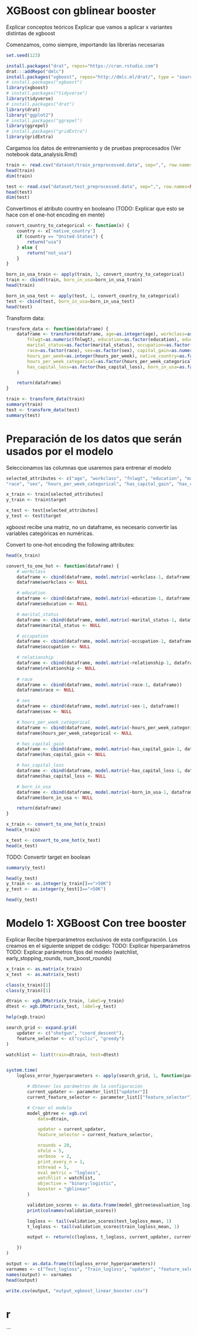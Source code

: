 # XGBoost con gblinear booster
Explicar conceptos teóricos
Explicar que vamos a aplicar x variantes distintas de xgboost

Comenzamos, como siempre, importando las librerías necesarias

```r
set.seed(123)

install.packages("drat", repos="https://cran.rstudio.com")
drat:::addRepo("dmlc")
install.packages("xgboost", repos="http://dmlc.ml/drat/", type = "source")
# install.packages("xgboost")
library(xgboost)
# install.packages("tidyverse")
library(tidyverse)
# install.packages("drat")
library(drat)
library("ggplot2")
# install.packages("ggrepel")
library(ggrepel)
# install.packages("gridExtra")
library(gridExtra)
```


Cargamos los datos de entrenamiento y de pruebas preprocesados (Ver notebook data_analysis.Rmd)

```r
train <- read.csv("dataset/train_preprocessed.data", sep=",", row.names=NULL, header=TRUE)
head(train)
dim(train)

test <- read.csv("dataset/test_preprocessed.data", sep=",", row.names=NULL, header=TRUE)
head(test)
dim(test)
```

Convertimos el atributo country en booleano (TODO: Explicar que esto se hace con el one-hot encoding en mente)
```r
convert_country_to_categorical <- function(x) {
    country <- x['native_country']
    if (country == "United-States") {
        return("usa")
    } else {
        return("not_usa")
    }
}	
```	

```r
born_in_usa_train <- apply(train, 1, convert_country_to_categorical)
train <- cbind(train, born_in_usa=born_in_usa_train)
head(train)	
```	

```r
born_in_usa_test <- apply(test, 1, convert_country_to_categorical)
test <- cbind(test, born_in_usa=born_in_usa_test)
head(test)
```	

Transform data:

```r
transform_data <- function(dataframe) {
    dataframe <- transform(dataframe, age=as.integer(age), workclass=as.factor(workclass),
        fnlwgt=as.numeric(fnlwgt), education=as.factor(education), education_num=as.integer(education_num),
        marital_status=as.factor(marital_status), occupation=as.factor(occupation), relationship=as.factor(relationship),
        race=as.factor(race), sex=as.factor(sex), capital_gain=as.numeric(capital_gain), capital_loss=as.numeric(capital_loss),
        hours_per_week=as.integer(hours_per_week), native_country=as.factor(native_country), target=as.factor(target),
        hours_per_week_categorical=as.factor(hours_per_week_categorical),has_capital_gain=as.factor(has_capital_gain),
        has_capital_loss=as.factor(has_capital_loss), born_in_usa=as.factor(born_in_usa)
    )

    return(dataframe)
}
```

```r
train <- transform_data(train)
summary(train)
test <- transform_data(test)
summary(test)
```

# Preparación de los datos que serán usados por el modelo
Seleccionamos las columnas que usaremos para entrenar el modelo
```r
selected_attributes <- c("age", "workclass", "fnlwgt", "education", "marital_status",  "occupation", "relationship", 
"race", "sex", "hours_per_week_categorical", "has_capital_gain", "has_capital_loss", "born_in_usa")

x_train <- train[selected_attributes]
y_train <- train$target

x_test <- test[selected_attributes]
y_test <- test$target
``` 

xgboost recibe una matriz, no un dataframe, es necesario convertir las variables categóricas en numéricas.

Convert to one-hot encoding the following attributes:
```r
head(x_train)
```

```r
convert_to_one_hot <- function(dataframe) {
    # workclass
    dataframe <- cbind(dataframe, model.matrix(~workclass-1, dataframe))
    dataframe$workclass <- NULL

    # education
    dataframe <- cbind(dataframe, model.matrix(~education-1, dataframe))
    dataframe$education <- NULL

    # marital_status
    dataframe <- cbind(dataframe, model.matrix(~marital_status-1, dataframe))
    dataframe$marital_status <- NULL

    # occupation
    dataframe <- cbind(dataframe, model.matrix(~occupation-1, dataframe))
    dataframe$occupation <- NULL

    # relationship
    dataframe <- cbind(dataframe, model.matrix(~relationship-1, dataframe))
    dataframe$relationship <- NULL
    
    # race
    dataframe <- cbind(dataframe, model.matrix(~race-1, dataframe))
    dataframe$race <- NULL

    # sex
    dataframe <- cbind(dataframe, model.matrix(~sex-1, dataframe))
    dataframe$sex <- NULL

    # hours_per_week_categorical
    dataframe <- cbind(dataframe, model.matrix(~hours_per_week_categorical-1, dataframe))
    dataframe$hours_per_week_categorical <- NULL

    # has_capital_gain
    dataframe <- cbind(dataframe, model.matrix(~has_capital_gain-1, dataframe))
    dataframe$has_capital_gain <- NULL

    # has_capital_loss
    dataframe <- cbind(dataframe, model.matrix(~has_capital_loss-1, dataframe))
    dataframe$has_capital_loss <- NULL

    # born_in_usa
    dataframe <- cbind(dataframe, model.matrix(~born_in_usa-1, dataframe))
    dataframe$born_in_usa <- NULL

    return(dataframe)
}

```

```r
x_train <- convert_to_one_hot(x_train)
head(x_train)

x_test <- convert_to_one_hot(x_test)
head(x_test)
```

TODO: Convertir target en boolean

```r
summary(y_test)
```

```r
head(y_test)
y_train <- as.integer(y_train[]==">50K")
y_test <- as.integer(y_test[]==">50K")

head(y_test)
```

# Modelo 1: XGBoost Con tree booster
Explicar
Recibe hiperparámetros exclusivos de esta configuración. Los creamos en el siguiente snippet de código:
TODO: Explicar hiperparámetros
TODO: Explicar parámetros fijos del modelo (watchlist, early_stopping_rounds, num_boost_rounds)

```r
x_train <- as.matrix(x_train)
x_test  <- as.matrix(x_test)

class(x_train)[1]
class(y_train)[1]

dtrain <- xgb.DMatrix(x_train, label=y_train)
dtest <- xgb.DMatrix(x_test, label=y_test)	
```	

```r
help(xgb.train)
```


```r

search_grid <- expand.grid(
    updater <- c("shotgun", "coord_descent"),
    feature_selector <- c("cyclic", "greedy")
)

```

```r
watchlist <- list(train=dtrain, test=dtest)


system.time(
    logloss_error_hyperparameters <- apply(search_grid, 1, function(parameter_list) {

        # Obtener los parámetros de la configuración
        current_updater <- parameter_list[["updater"]]
        current_feature_selector <- parameter_list[["feature_selector"]]

        # Crear el modelo
        model_gbtree <- xgb.cv(
            data=dtrain, 

            updater = current_updater,
            feature_selector = current_feature_selector,

            nrounds = 20,
            nfold = 5,
            verbose  = 2,
            print_every_n = 1,
            nthread = 5, 
            eval_metric = "logloss",
            watchlist = watchlist,
            objective = "binary:logistic",
            booster = "gblinear"
        )

        validation_scores <- as.data.frame(model_gbtree$evaluation_log)
        print(colnames(validation_scores))

        logloss <- tail(validation_scores$test_logloss_mean, 1)
        t_logloss <- tail(validation_scores$train_logloss_mean, 1)

        output <- return(c(logloss, t_logloss, current_updater, current_feature_selector))

    })
)


```

```r
output <- as.data.frame(t(logloss_error_hyperparameters))
varnames <- c("Test_logloss", "Train_logloss", "updater", "feature_selector")
names(output) <- varnames
head(output)
```

```r
write.csv(output, "output_xgboost_linear_booster.csv")	
```




# ```
```r

```



